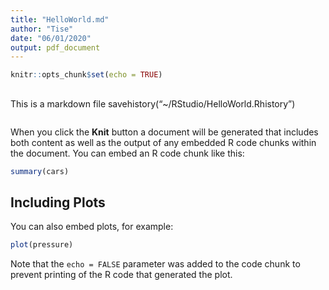 ```yaml
---
title: "HelloWorld.md"
author: "Tise"
date: "06/01/2020"
output: pdf_document
---
```


```r
knitr::opts_chunk$set(echo = TRUE)
```

## 
This is a markdown file
savehistory("~/RStudio/HelloWorld.Rhistory")
```r

```

When you click the **Knit** button a document will be generated that includes both content as well as the output of any embedded R code chunks within the document. You can embed an R code chunk like this:

```r
summary(cars)
```

## Including Plots

You can also embed plots, for example:

```r
plot(pressure)
```

Note that the `echo = FALSE` parameter was added to the code chunk to prevent printing of the R code that generated the plot.
